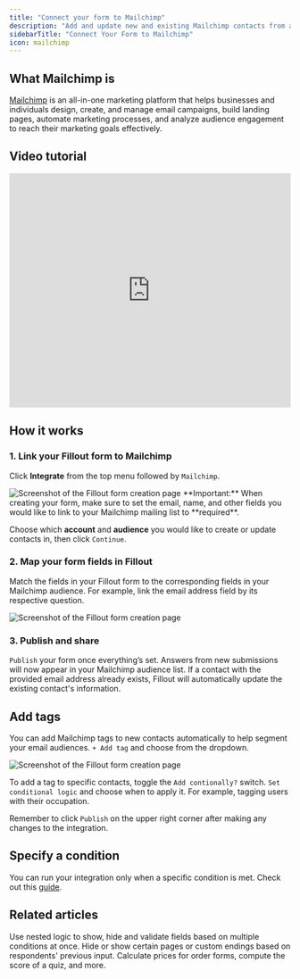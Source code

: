```yaml
---
title: "Connect your form to Mailchimp"
description: "Add and update new and existing Mailchimp contacts from a Fillout form to grow your newsletter audience. Set audience fields and add tags to contacts based on conditions in your form."
sidebarTitle: "Connect Your Form to Mailchimp"
icon: mailchimp
---
```


## What Mailchimp is

[Mailchimp](http://mailchimp.com/) is an all-in-one marketing platform that helps businesses and individuals design, create, and manage email campaigns, build landing pages, automate marketing processes, and analyze audience engagement to reach their marketing goals effectively.

## Video tutorial

<Frame>
  <iframe class="notion-asset-object-fit" src="https://www.loom.com/embed/fe29e184935b49faa0f567a75464f4cd?hideEmbedTopBar=true" title="iframe video" frameborder="0" allowfullscreen="" loading="lazy" scrolling="auto" width="100%" height="420"></iframe>
</Frame>

## How it works

### 1. Link your Fillout form to Mailchimp

Click **Integrate** from the top menu followed by `Mailchimp`.

<Frame>
  <img src="/images/Screenshot2025-02-17at10.51.28AM.png" alt="Screenshot of the Fillout form creation page" />
</Frame>

<Check>
  **Important:** When creating your form, make sure to set the email, name, and other fields you would like to link to your Mailchimp mailing list to **required**.
</Check>

Choose which **account** and **audience** you would like to create or update contacts in, then click `Continue`.

### 2. Map your form fields in **Fillout**

Match the fields in your Fillout form to the corresponding fields in your Mailchimp audience. For example, link the email address field by its respective question.

<Frame>
  <img src="/images/Screenshot2025-02-17at10.58.41AM.png" alt="Screenshot of the Fillout form creation page" />
</Frame>

### 3. Publish and share

`Publish` your form once everything’s set. Answers from new submissions will now appear in your Mailchimp audience list. If a contact with the provided email address already exists, Fillout will automatically update the existing contact's information.

## Add tags

You can add Mailchimp tags to new contacts automatically to help segment your email audiences. `+ Add tag` and choose from the dropdown.

<Frame>
  <img src="/images/Screenshot2025-02-17at11.09.02AM.png" alt="Screenshot of the Fillout form creation page" />
</Frame>

To add a tag to specific contacts, toggle the `Add contionally?` switch. `Set conditional logic` and choose when to apply it. For example, tagging users with their occupation.

Remember to click `Publish` on the upper right corner after making any changes to the integration.

## Specify a condition

You can run your integration only when a specific condition is met. Check out this [guide](/help/conditional-integration).

## Related articles

<CardGroup cols={3}>
 <Card title="Condition groups" href="/help/condition-logic-groups" icon="table-tree" iconType="regular" color="#FFC738">
Use nested logic to show, hide and validate fields based on multiple conditions at once.
  </Card>
  <Card title="Page logic" href="/help/page-logic" icon="diagram-project" iconType="regular" color="#FFC738">
    Hide or show certain pages or custom endings based on respondents' previous input.
  </Card>
  <Card title="Calculations and variables" href="/help/calculations" icon="calculator-simple" iconType="regular" color="#FFC738">
Calculate prices for order forms, compute the score of a quiz, and more.
  </Card>
</CardGroup>
